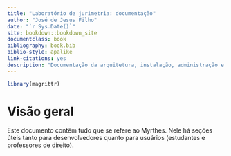 ```yaml
--- 
title: "Laboratório de jurimetria: documentação"
author: "José de Jesus Filho"
date: "`r Sys.Date()`"
site: bookdown::bookdown_site
documentclass: book
bibliography: book.bib
biblio-style: apalike
link-citations: yes
description: "Documentação da arquitetura, instalação, administração e utilização da arquitetura do laboratório de jurimetria da faculdade de direito da USP de Ribeirnao Preto."
---
```


```r
library(magrittr)
```

# Visão geral

Este documento contêm tudo que se refere ao Myrthes. Nele há seções úteis tanto para desenvolvedores quanto para usuários (estudantes e professores de direito).





